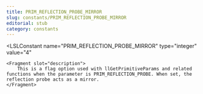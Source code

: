 ```yaml
---
title: PRIM_REFLECTION_PROBE_MIRROR
slug: constants/PRIM_REFLECTION_PROBE_MIRROR
editorial: stub
category: constants
---
```


<LSLConstant
	name="PRIM_REFLECTION_PROBE_MIRROR"
	type="integer"
	value="4"
>
	<Fragment slot="description">
		This is a flag option used with llGetPrimitiveParams and related functions when the parameter is PRIM_REFLECTION_PROBE. When set, the reflection probe acts as a mirror.
	</Fragment>
</LSLConstant>
